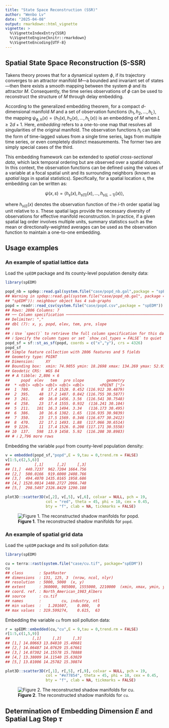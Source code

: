 ```yaml
---
title: "State Space Reconstruction (SSR)"
author: "Wenbo Lv"
date: "2025-04-08"
output: rmarkdown::html_vignette
vignette: >
  %\VignetteIndexEntry{SSR}
  %\VignetteEngine{knitr::rmarkdown}
  %\VignetteEncoding{UTF-8}
---
```




## Spatial State Space Reconstruction (S-SSR)

Takens theory proves that for a dynamical system $\phi$, if its trajectory converges to an attractor manifold $M$—a bounded and invariant set of states—then there exists a smooth mapping between the system $\phi$ and its attractor $M$. Consequently, the time series observations of $\phi$ can be used to reconstruct the structure of $M$ through delay embedding.

According to the generalized embedding theorem, for a compact $d$-dimensional manifold $M$ and a set of observation functions $\langle h_1, h_2, \ldots, h_L \rangle$, the mapping $\psi_{\phi,h}(x) = \langle h_1(x), h_2(x), \ldots, h_L(x) \rangle$ is an embedding of $M$ when $L \geq 2d + 1$. Here, *embedding* refers to a one-to-one map that resolves all singularities of the original manifold. The observation functions $h_i$ can take the form of time-lagged values from a single time series, lags from multiple time series, or even completely distinct measurements. The former two are simply special cases of the third.

This embedding framework can be extended to *spatial cross-sectional data*, which lack temporal ordering but are observed over a spatial domain. In this context, the observation functions can be defined using the values of a variable at a focal spatial unit and its surrounding neighbors (known as *spatial lags* in spatial statistics). Specifically, for a spatial location $s$, the embedding can be written as:

$$
\psi(x, s) = \langle h_s(x), h_{s(1)}(x), \ldots, h_{s(L-1)}(x) \rangle,
$$

where $h_{s(i)}(x)$ denotes the observation function of the $i$-th order spatial lag unit relative to $s$. These spatial lags provide the necessary diversity of observations for effective manifold reconstruction. In practice, if a given spatial lag order involves multiple units, summary statistics such as the mean or directionally-weighted averages can be used as the observation function to maintain a one-to-one embedding.

## Usage examples

### An example of spatial lattice data

Load the `spEDM` package and its county-level population density data:


``` r
library(spEDM)

popd_nb = spdep::read.gal(system.file("case/popd_nb.gal",package = "spEDM"))
## Warning in spdep::read.gal(system.file("case/popd_nb.gal", package =
## "spEDM")): neighbour object has 4 sub-graphs
popd = readr::read_csv(system.file("case/popd.csv",package = "spEDM"))
## Rows: 2806 Columns: 7
## ── Column specification ─────────────────────────────────────────────────────
## Delimiter: ","
## dbl (7): x, y, popd, elev, tem, pre, slope
## 
## ℹ Use `spec()` to retrieve the full column specification for this data.
## ℹ Specify the column types or set `show_col_types = FALSE` to quiet this message.
popd_sf = sf::st_as_sf(popd, coords = c("x","y"), crs = 4326)
popd_sf
## Simple feature collection with 2806 features and 5 fields
## Geometry type: POINT
## Dimension:     XY
## Bounding box:  xmin: 74.9055 ymin: 18.2698 xmax: 134.269 ymax: 52.9346
## Geodetic CRS:  WGS 84
## # A tibble: 2,806 × 6
##     popd  elev   tem   pre slope          geometry
##  * <dbl> <dbl> <dbl> <dbl> <dbl>       <POINT [°]>
##  1  780.     8  17.4 1528. 0.452 (116.912 30.4879)
##  2  395.    48  17.2 1487. 0.842 (116.755 30.5877)
##  3  261.    49  16.0 1456. 3.56  (116.541 30.7548)
##  4  258.    23  17.4 1555. 0.932  (116.241 30.104)
##  5  211.   101  16.3 1494. 3.34   (116.173 30.495)
##  6  386.    10  16.6 1382. 1.65  (116.935 30.9839)
##  7  350.    23  17.5 1569. 0.346 (116.677 30.2412)
##  8  470.    22  17.1 1493. 1.88  (117.066 30.6514)
##  9 1226.    11  17.4 1526. 0.208 (117.171 30.5558)
## 10  137.   598  13.9 1458. 5.92  (116.208 30.8983)
## # ℹ 2,796 more rows
```

Embedding the variable `popd` from county-level population density:


``` r
v = embedded(popd_sf,"popd",E = 9,tau = 0,trend.rm = FALSE)
v[1:5,c(2,5,6)]
##           [,1]      [,2]     [,3]
## [1,]  440.7237  962.7204 1664.756
## [2,]  500.0166  919.6000 2408.766
## [3,]  494.4070 1435.0165 1958.686
## [4,] 1520.0814 1488.2727 2066.748
## [5,]  298.5497 2326.8429 1290.188
```


``` r
plot3D::scatter3D(v[,2], v[,5], v[,6], colvar = NULL, pch = 19,
                  col = "red", theta = 45, phi = 10, cex = 0.45,
                  bty = "f", clab = NA, tickmarks = FALSE)
```

![**Figure 1**. The reconstructed shadow manifolds for `popd`.](../man/figures/ssr/fig1-1.png)

### An example of spatial grid data

Load the `spEDM` package and its soil pollution data:


``` r
library(spEDM)

cu = terra::rast(system.file("case/cu.tif", package="spEDM"))
cu
## class       : SpatRaster 
## dimensions  : 131, 125, 3  (nrow, ncol, nlyr)
## resolution  : 5000, 5000  (x, y)
## extent      : 360000, 985000, 1555000, 2210000  (xmin, xmax, ymin, ymax)
## coord. ref. : North_American_1983_Albers 
## source      : cu.tif 
## names       :         cu, industry, ntl 
## min values  :   1.201607,    0.000,   0 
## max values  : 319.599274,    0.615,  63
```

Embedding the variable `cu` from soil pollution data:


``` r
r = spEDM::embedded(cu,"cu",E = 9,tau = 0,trend.rm = FALSE)
r[1:5,c(1,5,9)]
##          [,1]     [,2]     [,3]
## [1,] 14.80663 13.84810 15.40681
## [2,] 14.06487 14.07629 15.67661
## [3,] 14.07302 14.15578 15.78888
## [4,] 13.38009 14.11540 15.63029
## [5,] 13.81006 14.25782 15.30874
```


``` r
plot3D::scatter3D(r[,1], r[,5], r[,9], colvar = NULL, pch = 19,
                  col = "#e77854", theta = 45, phi = 10, cex = 0.45,
                  bty = "f", clab = NA, tickmarks = FALSE)
```

![**Figure 2**. The reconstructed shadow manifolds for `cu`.](../man/figures/ssr/fig2-1.png)

## Determination of Embedding Dimension $E$ and Spatial Lag Step $\tau$
